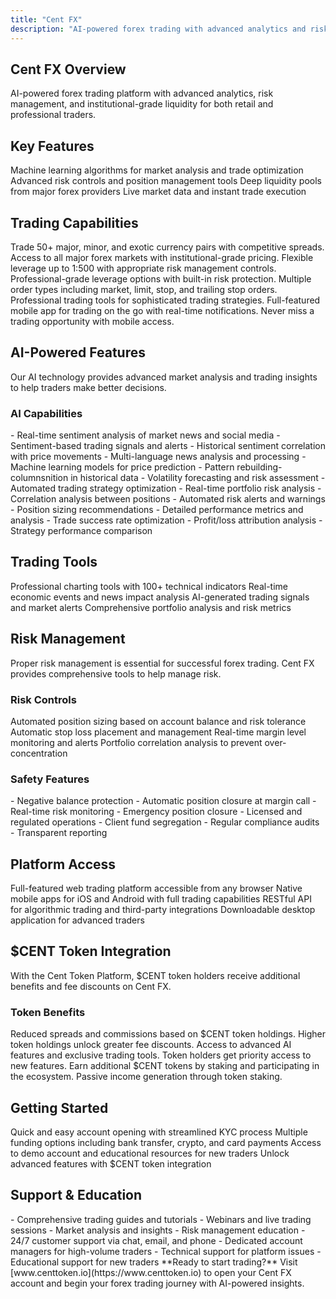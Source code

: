 ```yaml
---
title: "Cent FX"
description: "AI-powered forex trading with advanced analytics and risk management"
---
```


## Cent FX Overview

<Card title="Professional Forex Trading Platform" icon="chart" horizontal>
  AI-powered forex trading platform with advanced analytics, risk management,
  and institutional-grade liquidity for both retail and professional traders.
</Card>

## Key Features

<CardGroup cols={2}>
  <Card title="AI Analytics" icon="brain">
    Machine learning algorithms for market analysis and trade optimization
  </Card>
  <Card title="Risk Management" icon="shield">
    Advanced risk controls and position management tools
  </Card>
  <Card title="Institutional Liquidity" icon="warehouse">
    Deep liquidity pools from major forex providers
  </Card>
  <Card title="Real-time Data" icon="clock">
    Live market data and instant trade execution
  </Card>
</CardGroup>

## Trading Capabilities

<Steps>
  <Step title="Currency Pairs">
    Trade 50+ major, minor, and exotic currency pairs with competitive spreads.
    <Check>
      Access to all major forex markets with institutional-grade pricing.
    </Check>
  </Step>
  
  <Step title="Leverage Options">
  Flexible leverage up to 1:500 with appropriate risk management controls.
  <Check>
    Professional-grade leverage options with built-in risk protection.
  </Check>
  </Step>
  
  <Step title="Advanced Order Types">
  Multiple order types including market, limit, stop, and trailing stop orders.
  <Check>
    Professional trading tools for sophisticated trading strategies.
  </Check>
</Step>

  <Step title="Mobile Trading">
    Full-featured mobile app for trading on the go with real-time notifications.
    <Check>Never miss a trading opportunity with mobile access.</Check>
  </Step>
</Steps>

## AI-Powered Features

<Info>
  Our AI technology provides advanced market analysis and trading insights to
  help traders make better decisions.
</Info>

### AI Capabilities

<AccordionGroup>
  <Accordion title="Market Sentiment Analysis" icon="chart">
    - Real-time sentiment analysis of market news and social media -
    Sentiment-based trading signals and alerts - Historical sentiment
    correlation with price movements - Multi-language news analysis and
    processing
  </Accordion>
  
  <Accordion title="Predictive Analytics" icon="crystal-ball">
  - Machine learning models for price prediction - Pattern rebuilding-columnsnition in
  historical data - Volatility forecasting and risk assessment - Automated
  trading strategy optimization
  </Accordion>
  
  <Accordion title="Risk Assessment" icon="shield">
  - Real-time portfolio risk analysis - Correlation analysis between positions -
  Automated risk alerts and warnings - Position sizing recommendations
</Accordion>

  <Accordion title="Performance Analytics" icon="chart">
    - Detailed performance metrics and analysis - Trade success rate
    optimization - Profit/loss attribution analysis - Strategy performance
    comparison
  </Accordion>
</AccordionGroup>

## Trading Tools

<CardGroup cols={2}>
  <Card title="Advanced Charting" icon="chart">
    Professional charting tools with 100+ technical indicators
  </Card>
  <Card title="Economic Calendar" icon="calendar">
    Real-time economic events and news impact analysis
  </Card>
  <Card title="Trading Signals" icon="bell">
    AI-generated trading signals and market alerts
  </Card>
  <Card title="Portfolio Analytics" icon="chart">
    Comprehensive portfolio analysis and risk metrics
  </Card>
</CardGroup>

## Risk Management

<Warning>
  Proper risk management is essential for successful forex trading. Cent FX
  provides comprehensive tools to help manage risk.
</Warning>

### Risk Controls

<Columns cols={2}>
  <Card title="Position Sizing" icon="calculator">
    Automated position sizing based on account balance and risk tolerance
  </Card>
  <Card title="Stop Loss Orders" icon="hand">
    Automatic stop loss placement and management
  </Card>
  <Card title="Margin Monitoring" icon="exclamation">
    Real-time margin level monitoring and alerts
  </Card>
  <Card title="Correlation Analysis" icon="link">
    Portfolio correlation analysis to prevent over-concentration
  </Card>
</Columns>

### Safety Features

<AccordionGroup>
  <Accordion title="Account Protection" icon="shield">
    - Negative balance protection - Automatic position closure at margin call -
    Real-time risk monitoring - Emergency position closure
  </Accordion>

  <Accordion title="Regulatory Compliance" icon="scale-balanced">
    - Licensed and regulated operations - Client fund segregation - Regular
    compliance audits - Transparent reporting
  </Accordion>
</AccordionGroup>

## Platform Access

<CardGroup cols={2}>
  <Card title="Web Platform" icon="desktop">
    Full-featured web trading platform accessible from any browser
  </Card>
  <Card title="Mobile App" icon="mobile">
    Native mobile apps for iOS and Android with full trading capabilities
  </Card>
  <Card title="API Access" icon="code">
    RESTful API for algorithmic trading and third-party integrations
  </Card>
  <Card title="Desktop App" icon="laptop">
    Downloadable desktop application for advanced traders
  </Card>
</CardGroup>

## $CENT Token Integration

<Info>
  With the Cent Token Platform, $CENT token holders receive additional benefits
  and fee discounts on Cent FX.
</Info>

### Token Benefits

<Steps>
  <Step title="Fee Discounts">
    Reduced spreads and commissions based on $CENT token holdings.
    <Check>Higher token holdings unlock greater fee discounts.</Check>
  </Step>
  
  <Step title="Premium Features">
  Access to advanced AI features and exclusive trading tools.
  <Check>Token holders get priority access to new features.</Check>
</Step>

  <Step title="Staking Rewards">
    Earn additional $CENT tokens by staking and participating in the ecosystem.
    <Check>Passive income generation through token staking.</Check>
  </Step>
</Steps>

## Getting Started

<CardGroup cols={2}>
  <Card title="Open Account" icon="user-plus">
    Quick and easy account opening with streamlined KYC process
  </Card>
  <Card title="Fund Account" icon="credit-card">
    Multiple funding options including bank transfer, crypto, and card payments
  </Card>
  <Card title="Start Trading" icon="chart">
    Access to demo account and educational resources for new traders
  </Card>
  <Card title="Advanced Features" icon="gear">
    Unlock advanced features with $CENT token integration
  </Card>
</CardGroup>

## Support & Education

<AccordionGroup>
  <Accordion title="Trading Education" icon="graduation-cap">
    - Comprehensive trading guides and tutorials - Webinars and live trading
    sessions - Market analysis and insights - Risk management education
  </Accordion>

  <Accordion title="Customer Support" icon="headset">
    - 24/7 customer support via chat, email, and phone - Dedicated account
    managers for high-volume traders - Technical support for platform issues -
    Educational support for new traders
  </Accordion>
</AccordionGroup>

<Note>
  **Ready to start trading?** Visit [www.centtoken.io](https://www.centtoken.io)
  to open your Cent FX account and begin your forex trading journey with
  AI-powered insights.
</Note>
